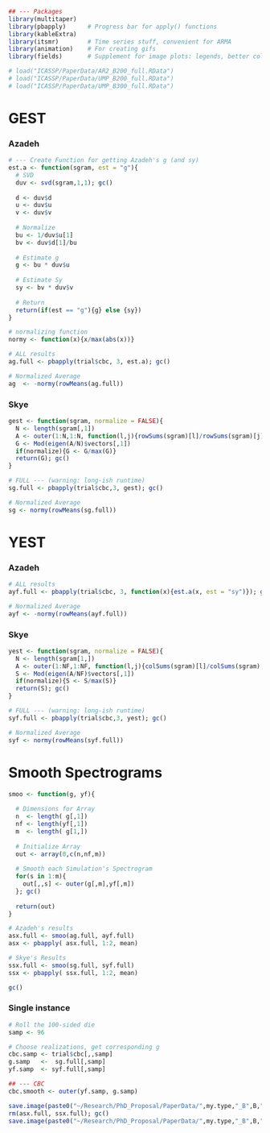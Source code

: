 
```r
## --- Packages 
library(multitaper)   
library(pbapply)      # Progress bar for apply() functions
library(kableExtra)   
library(itsmr)        # Time series stuff, convenient for ARMA
library(animation)    # For creating gifs
library(fields)       # Supplement for image plots: legends, better colour
```

```r
# load("ICASSP/PaperData/AR2_B200_full.RData")
# load("ICASSP/PaperData/UMP_B200_full.RData")
# load("ICASSP/PaperData/UMP_B300_full.RData")
```

# GEST 

### Azadeh

```r
# --- Create Function for getting Azadeh's g (and sy)
est.a <- function(sgram, est = "g"){
  # SVD
  duv <- svd(sgram,1,1); gc()
  
  d <- duv$d
  u <- duv$u
  v <- duv$v
  
  # Normalize
  bu <- 1/duv$u[1]
  bv <- duv$d[1]/bu
  
  # Estimate g
  g <- bu * duv$u
  
  # Estimate Sy
  sy <- bv * duv$v
  
  # Return
  return(if(est == "g"){g} else {sy})
}

# normalizing function
normy <- function(x){x/max(abs(x))}
```

```r
# ALL results
ag.full <- pbapply(trial$cbc, 3, est.a); gc()

# Normalized Average
ag  <- -normy(rowMeans(ag.full))
```

### Skye

```r
gest <- function(sgram, normalize = FALSE){
  N <- length(sgram[,1])
  A <- outer(1:N,1:N, function(l,j){rowSums(sgram)[l]/rowSums(sgram)[j]})
  G <- Mod(eigen(A/N)$vectors[,1])
  if(normalize){G <- G/max(G)}
  return(G); gc()
}
```

```r
# FULL --- (warning: long-ish runtime)
sg.full <- pbapply(trial$cbc,3, gest); gc()

# Normalized Average
sg <- normy(rowMeans(sg.full))
```

# YEST

### Azadeh

```r
# ALL results
ayf.full <- pbapply(trial$cbc, 3, function(x){est.a(x, est = "sy")}); gc()

# Normalized Average
ayf <- -normy(rowMeans(ayf.full))
```

### Skye

```r
yest <- function(sgram, normalize = FALSE){
  N <- length(sgram[1,])
  A <- outer(1:NF,1:NF, function(l,j){colSums(sgram)[l]/colSums(sgram)[j]})
  S <- Mod(eigen(A/NF)$vectors[,1])
  if(normalize){S <- S/max(S)}
  return(S); gc()
}
```

```r
# FULL --- (warning: long-ish runtime)
syf.full <- pbapply(trial$cbc,3, yest); gc()

# Normalized Average
syf <- normy(rowMeans(syf.full))
```


# Smooth Spectrograms

```r
smoo <- function(g, yf){
  
  # Dimensions for Array
  n  <- length( g[,1])
  nf <- length(yf[,1])
  m  <- length( g[1,])
  
  # Initialize Array
  out <- array(0,c(n,nf,m))
  
  # Smooth each Simulation's Spectrogram
  for(s in 1:m){
    out[,,s] <- outer(g[,m],yf[,m])
  }; gc()
  
  return(out)
}
```

```r
# Azadeh's results
asx.full <- smoo(ag.full, ayf.full)
asx <- pbapply( asx.full, 1:2, mean)

# Skye's Results
ssx.full <- smoo(sg.full, syf.full)
ssx <- pbapply( ssx.full, 1:2, mean)

gc()
```


### Single instance

```r
# Roll the 100-sided die
samp <- 96

# Choose realizations, get corresponding g
cbc.samp <- trial$cbc[,,samp]
g.samp   <-  sg.full[,samp]
yf.samp  <- syf.full[,samp]

## --- CBC
cbc.smooth <- outer(yf.samp, g.samp)
```

```r
save.image(paste0("~/Research/PhD_Proposal/PaperData/",my.type,"_B",B,"_full_S.RData"))
rm(asx.full, ssx.full); gc()
save.image(paste0("~/Research/PhD_Proposal/PaperData/",my.type,"_B",B,"_reduced_S.RData"))
```



